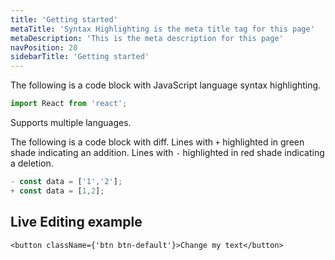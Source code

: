 ```yaml
---
title: 'Getting started'
metaTitle: 'Syntax Highlighting is the meta title tag for this page'
metaDescription: 'This is the meta description for this page'
navPosition: 20
sidebarTitle: 'Getting started'
---
```


The following is a code block with JavaScript language syntax highlighting.

```javascript
import React from 'react';
```

Supports multiple languages.

The following is a code block with diff. Lines with `+` highlighted in green shade indicating an addition. Lines with `-` highlighted in red shade indicating a deletion.

```javascript
- const data = ['1','2'];
+ const data = [1,2];
```

## Live Editing example

```tsx
<button className={'btn btn-default'}>Change my text</button>
```
